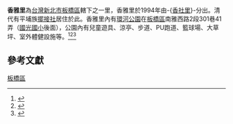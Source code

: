 
{{ROC Village or Li Info|
City/CountyName=新北市|
DivName=板橋區|
Village/LiName=香雅|
Village/Li=里|
OldName =|
Longitude =|
Latitude =|
AreaTotal =0.1172|
HouseholdTotal=973|
PopTotal =2,802|
YearMonth=2011年10月|
Head =汪水金|
Male =|
Female =|
Sub =11|
Website =|
Neighbors =|
MapLocation =|
Address =大仁街72-3號|
DataSource =
}}

'''香雅里'''為[[台灣|台灣]][[新北市|新北市]][[板橋區_(台灣)|板橋區]]轄下之一里，香雅里於1994年由-{[[香社里|香社里]]}-分出。清代有平埔族[[擺接社|擺接社]]居住於此。香雅里內有[[環河公園|環河公園]]在[[板橋區_(台灣)|板橋區]]南雅西路2段301巷41弄（[[國光國小|國光國小]]後面），公園內有兒童遊具、涼亭、步道、PU跑道、籃球場、大草坪、室外體健設施等。<ref>{{cite book|title= 臺灣鄉土全誌|year=1996|publisher=中一出版社}}</ref><ref>{{cite book|title=臺灣全志: 政治志·建置沿革篇|year=2007|publisher=國史館臺灣文獻館}}</ref><ref>{{cite web|title=板橋區公所網站|work=各里介紹|accessdate=2015-03-11}}</ref>
==參考文獻==
{{reflist}}

{{新北市板橋區}}

[[Category:新北市的里|板橋區]]